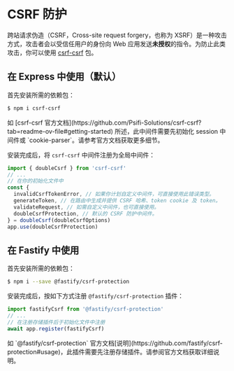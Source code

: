 # CSRF 防护

跨站请求伪造（CSRF，Cross-site request forgery，也称为 XSRF）是一种攻击方式，攻击者会以受信任用户的身份向 Web 应用发送**未授权**的指令。为防止此类攻击，你可以使用 [csrf-csrf](https://github.com/Psifi-Solutions/csrf-csrf) 包。

## 在 Express 中使用（默认）

首先安装所需的依赖包：

```bash
$ npm i csrf-csrf
```

<CalloutInfo type="warning">
  如 [csrf-csrf
  官方文档](https://github.com/Psifi-Solutions/csrf-csrf?tab=readme-ov-file#getting-started)
  所述，此中间件需要先初始化 session 中间件或 `cookie-parser`。请参考官方文档获取更多细节。
</CalloutInfo>

安装完成后，将 `csrf-csrf` 中间件注册为全局中间件：

```ts
import { doubleCsrf } from 'csrf-csrf'
// ...
// 在你的初始化文件中
const {
  invalidCsrfTokenError, // 如果你计划自定义中间件，可直接使用此错误类型。
  generateToken, // 在路由中生成并提供 CSRF 哈希、token cookie 及 token。
  validateRequest, // 如需自定义中间件，也可直接使用。
  doubleCsrfProtection, // 默认的 CSRF 防护中间件。
} = doubleCsrf(doubleCsrfOptions)
app.use(doubleCsrfProtection)
```

## 在 Fastify 中使用

首先安装所需的依赖包：

```bash
$ npm i --save @fastify/csrf-protection
```

安装完成后，按如下方式注册 `@fastify/csrf-protection` 插件：

```ts
import fastifyCsrf from '@fastify/csrf-protection'
// ...
// 在注册存储插件后于初始化文件中注册
await app.register(fastifyCsrf)
```

<CalloutInfo type="warning" q>
  如 `@fastify/csrf-protection`
  官方文档[说明](https://github.com/fastify/csrf-protection#usage)，此插件需要先注册存储插件。请参阅官方文档获取详细说明。
</CalloutInfo>

